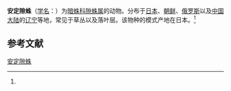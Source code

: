 {{Speciesbox
| name = 安定隙蛛
| status = 
| status_system = 
| image = 
| genus = Coelotes
| species = insidiosus
| authority = (L.Koch, 1878)<ref name='id14085'>{{cite web| url =http://www.bioinfo.cn/db05/BjdwSpecies.php?action=view&id=14085| title =安定隙蛛| work =《中国动物物种编目数据库》| publisher =中国科学院微生物研究所| author =中国科学院动物研究所| accessdate =2009-04-28| deadurl =yes| archiveurl =https://web.archive.org/web/20160305084926/http://www.bioinfo.cn/db05/BjdwSpecies.php?action=view&id=14085| archivedate =2016-03-05}}</ref>
}}

'''安定隙蛛'''（[[学名|学名]]：{{lang|la|''Coelotes insidiosus''}}）为[[暗蛛科|暗蛛科]][[隙蛛属|隙蛛属]]的动物。分布于[[日本|日本]]、[[朝鲜|朝鲜]]、[[俄罗斯|俄罗斯]]以及[[中国大陆|中国大陆]]的[[辽宁|辽宁]]等地，常见于草丛以及落叶层。该物种的模式产地在日本。<ref name='id14085'/>

== 参考文献 ==
{{reflist}}

{{Wikispecies|Coelotes insidiosus}}

[[Category:隙蛛属|安定隙蛛]]


{{蜘蛛小作品}}